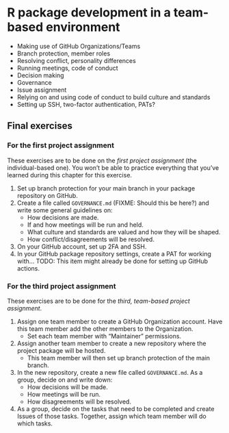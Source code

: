 # R package development in a team-based environment

-   Making use of GitHub Organizations/Teams
-   Branch protection, member roles
-   Resolving conflict, personality differences
-   Running meetings, code of conduct
-   Decision making
-   Governance
-   Issue assignment
-   Relying on and using code of conduct to build culture and standards
-   Setting up SSH, two-factor authentication, PATs?

## Final exercises

<!-- NOTE: Preferably something linked to working towards completing the project assignments, maybe to be used as a milestone? -->

### For the first project assignment

These exercises are to be done on the *first project assignment* (the
individual-based one). You won't be able to practice everything that you've
learned during this chapter for this exercise.

1. Set up branch protection for your main branch in your package repository on
GitHub.
2. Create a file called `GOVERNANCE.md` (FIXME: Should this be here?) and write
some general guidelines on:
    - How decisions are made.
    - If and how meetings will be run and held.
    - What culture and standards are valued and how they will be shaped.
    - How conflict/disagreements will be resolved.
3. On your GitHub account, set up 2FA and SSH.
4. In your GitHub package repository settings, create a PAT for working with...
TODO: This item might already be done for setting up GitHub actions.

### For the third project assignment

These exercises are to be done for the *third, team-based project assignment*.

1. Assign one team member to create a GitHub Organization account. 
Have this team member add the other members to the Organization.
    - Set each team member with "Maintainer" permissions.
2. Assign another team member to create a new repository where the
project package will be hosted.
    - This team member will then set up branch protection of the main
    branch.
3. In the new repository, create a new file called `GOVERNANCE.md`.
As a group, decide on and write down:
    - How decisions will be made.
    - How meetings will be run.
    - How disagreements will be resolved.
4. As a group, decide on the tasks that need to be completed and
create Issues of those tasks. Together, assign which team member
will do which tasks.
